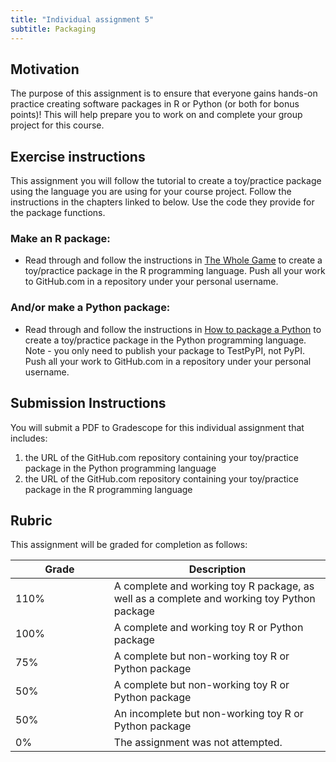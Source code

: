 ```yaml
---
title: "Individual assignment 5"
subtitle: Packaging
---
```


## Motivation

The purpose of this assignment is to ensure that everyone
gains hands-on practice creating software packages in R or Python
(or both for bonus points)!
This will help prepare you to work on
and complete your group project for this course.

## Exercise instructions

This assignment you will follow the tutorial to create a toy/practice package
using the language you are using for your course project.
Follow the instructions in the chapters linked to below.
Use the code they provide for the package functions.

### Make an R package:

- Read through and follow the instructions in [The Whole Game](https://r-pkgs.org/whole-game.html) to create a toy/practice package in the R programming language. Push all your work to GitHub.com in a repository under your personal username.

### And/or make a Python package:

- Read through and follow the instructions in [How to package a Python](https://py-pkgs.org/03-how-to-package-a-python) to create a toy/practice package in the Python programming language. Note - you only need to publish your package to TestPyPI, not PyPI. Push all your work to GitHub.com in a repository under your personal username.


## Submission Instructions

You will submit a PDF to Gradescope for this individual assignment that includes:

1.  the URL of the GitHub.com repository containing your toy/practice package in the Python programming language
2.  the URL of the GitHub.com repository containing your toy/practice package in the R programming language

## Rubric

This assignment will be graded for completion as follows:

|Grade | Description |
|------|-------------|
| 110% | A complete and working toy R package, as well as a complete and working toy Python package |
| 100% | A complete and working toy R or Python package |
| 75%  | A complete but non-working toy R or Python package |
| 50%  | A complete but non-working toy R or Python package |
| 50%  | An incomplete but non-working toy R or Python package |
| 0%   | The assignment was not attempted. |
